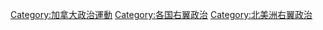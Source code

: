 [[Category:加拿大政治運動‎|Category:加拿大政治運動‎]]
[[Category:各国右翼政治|Category:各国右翼政治]]
[[Category:北美洲右翼政治|Category:北美洲右翼政治]]